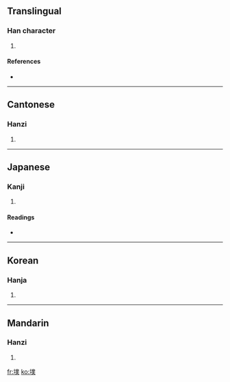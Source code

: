==Translingual==

===Han character===
{{Han char|rn=32|rad=土|as=12|sn=15|four=4213<sub>5</sub>|canj=土廿金人 (GTCO)}}

# {{defn|Han|sort=土12}}

====References====
* {{Han ref|kx=0238.350|dkj=05464|dj=0477.200|hdz=10486.180|uh=58A3|ud=22691|bh=E54E|bd=58702}}

----

==Cantonese==

===Hanzi===
{{yue-hanzi|jyut=|y=pok3}}

# {{defn|Cantonese}}

----

==Japanese==

===Kanji===
{{ja-kanji|grade=|rs=土12}}

# {{defn|Japanese}}

====Readings====
* {{ja-readings|on=[[はく]] (haku), [[ほく]] (hoku)|kun=[[ついくれ]] (tsuikure)}}

----

==Korean==

===Hanja===
{{ko-hanja|hangeul=복|rv=bok|mr=pok}}

# {{defn|Korean}}

----

==Mandarin==

===Hanzi===
{{cmn-hanzi|pin=[[pū]] ([[pu1]]), [[pú]] ([[pu2]])|wg=p'u<sup>1</sup>, p'u<sup>2</sup>}}

# {{defn|Mandarin}}

[[fr:墣]]
[[ko:墣]]
